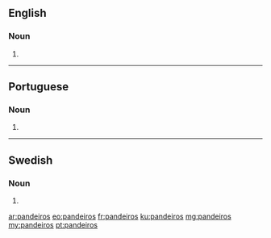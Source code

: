 ==English==

===Noun===
{{head|en|noun plural form}}

# {{plural of|pandeiro|lang=en}}

----

==Portuguese==

===Noun===
{{head|pt|plural}} {{g|m}}

# {{plural of|pandeiro|lang=pt}}

----

==Swedish==

===Noun===
{{head|sv|noun form}}

# {{sv-noun-form-indef-gen|pandeiro}}

[[ar:pandeiros]]
[[eo:pandeiros]]
[[fr:pandeiros]]
[[ku:pandeiros]]
[[mg:pandeiros]]
[[my:pandeiros]]
[[pt:pandeiros]]